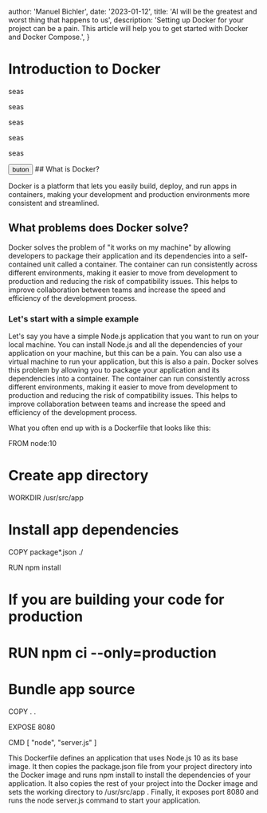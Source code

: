 
  author: 'Manuel Bichler',
  date: '2023-01-12',
  title: 'AI will be the greatest and worst thing that happens to us',
  description:
    'Setting up Docker for your project can be a pain. This article will help you to get started with Docker and Docker Compose.',
}


# Introduction to Docker

<div className="grid grid-cols-3" style={{ display: 'flex', color: 'red' }}>
  <p>seas</p>
  <p>seas</p>
  <p>seas</p>
  <p>seas</p>
  <p>seas</p>
</div>
<Button>buton</Button>
## What is Docker?

Docker is a platform that lets you easily build, deploy, and run apps in containers, making your development and production environments more consistent and streamlined.

## What problems does Docker solve?

Docker solves the problem of "it works on my machine" by allowing developers to package their application and its dependencies into a self-contained unit called a container. The container can run consistently across different environments, making it easier to move from development to production and reducing the risk of compatibility issues. This helps to improve collaboration between teams and increase the speed and efficiency of the development process.

### Let's start with a simple example

Let's say you have a simple Node.js application that you want to run on your local machine. You can install Node.js and all the dependencies of your application on your machine, but this can be a pain. You can also use a virtual machine to run your application, but this is also a pain. Docker solves this problem by allowing you to package your application and its dependencies into a container. The container can run consistently across different environments, making it easier to move from development to production and reducing the risk of compatibility issues. This helps to improve collaboration between teams and increase the speed and efficiency of the development process.

What you often end up with is a Dockerfile that looks like this:

FROM node:10

# Create app directory

WORKDIR /usr/src/app

# Install app dependencies

COPY package\*.json ./

RUN npm install

# If you are building your code for production

# RUN npm ci --only=production

# Bundle app source

COPY . .

EXPOSE 8080

CMD [ "node", "server.js" ]

This Dockerfile defines an application that uses Node.js 10 as its base image. It then copies the package.json file from your project directory into the Docker image and runs npm install to install the dependencies of your application. It also copies the rest of your project into the Docker image and sets the working directory to /usr/src/app . Finally, it exposes port 8080 and runs the node server.js command to start your application.
